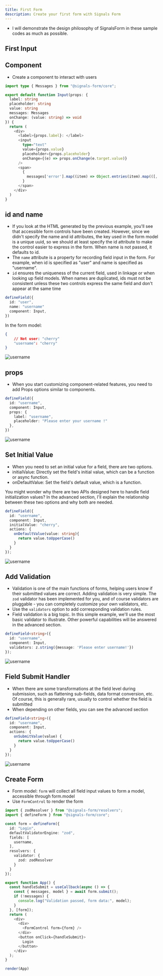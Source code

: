```yaml
---
title: First Form
description: Create your first form with Signals Form
---
```


- I will demonstrate the design philosophy of SignalsForm in these sample codes as much as possible.

## First Input

## Component
- Create a component to interact with users

```ts
import type { Messages } from "@signals-form/core";

export default function Input(props: {
  label: string
  placeholder: string
  value: string
  messages: Messages
  onChange: (value: string) => void
}) {
  return (
    <div>
      <label>{props.label}: </label>
      <input
        type="text"
        value={props.value}
        placeholder={props.placeholder}
        onChange={(e) => props.onChange(e.target.value)}
      />
      <span>
        {
          messages['error'].map((item) => Object.entries(item).map(([, value]) => value.message).join(",")).join(",")
        }
      </span>
    </div>
  )
}
```

## id and name

- If you look at the HTML generated by the previous example, you'll see that accessible form controls have been created. However, since we didn't specify the name and id attributes, the key used in the form model is a unique uuid, so we should at least specify the id attribute to make the control easier to express in the form. When name is not passed, it defaults to id.
- The `name` attribute is a property for recording field input in the form. For example, when id is specified as "user" and name is specified as "username".
- `id` ensures the uniqueness of the current field, used in linkage or when looking up field models. When names are duplicated, ids must not be consistent unless these two controls express the same field and don't appear at the same time

```ts
defineField({
  id: "user",
  name: "username"
  component: Input,
})
```

In the form model:
```json
{
    // Not user: "cherry"
    "username": "cherry"
}
```

![username](../../../img/empty-input.png)

## props
- When you start customizing component-related features, you need to add Props options similar to components.

```ts
defineField({
  id: "username",
  component: Input,
  props: {
    label: "username",
    placeholder: "Please enter your username !"
  },
})
```

![username](../../../img/username-2.png)

## Set Initial Value

- When you need to set an initial value for a field, there are two options.
- initialValue: Directly set the field's initial value, which can be a function or async function.
- onDefaultValue: Set the field's default value, which is a function.

You might wonder why there are two APIs designed here to handle field initialization values? In the advanced section, I'll explain the relationship between these two options and why both are needed.

```ts
defineField({
  id: "username",
  component: Input,
  initialValue: "cherry",
  actions: {
    onDefaultValue(value: string){
      return value.toUpperCase()
    }
  }
});
```

![username](../../../img/username-2-1.png)

## Add Validation

- Validation is one of the main functions of forms, helping users know if their submitted values are correct. Adding validation is very simple. The `zod` validator has been implemented for you, and of course validators are pluggable - you can completely customize your own validators, etc.
- Use the `validators` option to add corresponding validation rules.
- Field validation is a big topic. In this simple example, we'll use the most basic validator to illustrate. Other powerful capabilities will be answered in the advanced section.

```ts
defineField<string>({
  id: "username",
  component: Input,
  validators: z.string({message: 'Please enter username!'})
});
```

![username](../../../img/username-3.png)

## Field Submit Handler

- When there are some transformations at the field level during submission, such as flattening sub-fields, data format conversion, etc. Of course, this is generally rare, usually to control whether the field is submitted
- When depending on other fields, you can see the advanced section

```ts
defineField<string>({
  id: "username",
  component: Input,
  actions: {
    onSubmitValue(value) {
      return value.toUpperCase()
    }
  }
});
```

![username](../../../img/username-4.png)

## Create Form

- Form model: `form` will collect all field input values to form a model, accessible through form.model
- Use `FormControl` to render the form

```ts
import { zodResolver } from "@signals-form/resolvers";
import { defineForm } from "@signals-form/core";

const form = defineForm({
  id: "Login",
  defaultValidatorEngine: "zod",
  fields: [
    username,
  ],
  resolvers: {
    validator: {
      zod: zodResolver
    }
  }
});

export function App() {
  const handleSubmit = useCallback(async () => {
    const { messages, model } = await form.submit();
    if (!messages) {
      console.log("Validation passed, form data:", model);
    }
  }, [form]);
  return (
    <div>
      <div>
        <FormControl form={form} />
      </div>
      <button onClick={handleSubmit}>
        Login
      </button>
    </div>
  );
}

render(App)
```
